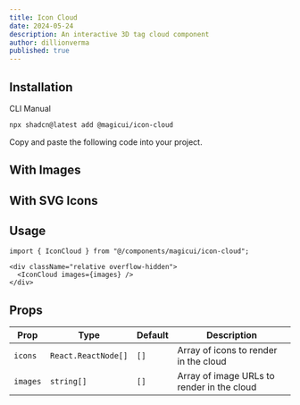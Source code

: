 ```yaml
---
title: Icon Cloud
date: 2024-05-24
description: An interactive 3D tag cloud component
author: dillionverma
published: true
---
```


<ComponentPreview name="icon-cloud-demo" />

## Installation

<Tabs defaultValue="cli">

<TabsList>
  <TabsTrigger value="cli">CLI</TabsTrigger>
  <TabsTrigger value="manual">Manual</TabsTrigger>
</TabsList>
<TabsContent value="cli">

```bash
npx shadcn@latest add @magicui/icon-cloud
```

</TabsContent>

<TabsContent value="manual">

<Steps>

<Step>Copy and paste the following code into your project.</Step>

<ComponentSource name="icon-cloud" />

</Steps>

</TabsContent>

</Tabs>

## With Images

<ComponentPreview name="icon-cloud-demo-2" />

## With SVG Icons

<ComponentPreview name="icon-cloud-demo-3" />

## Usage

```tsx showLineNumbers
import { IconCloud } from "@/components/magicui/icon-cloud";
```

```tsx showLineNumbers
<div className="relative overflow-hidden">
  <IconCloud images={images} />
</div>
```

## Props

| Prop     | Type                | Default | Description                                |
| -------- | ------------------- | ------- | ------------------------------------------ |
| `icons`  | `React.ReactNode[]` | `[]`    | Array of icons to render in the cloud      |
| `images` | `string[]`          | `[]`    | Array of image URLs to render in the cloud |
